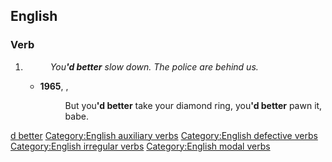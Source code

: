 ==English==

===Verb===
{{head|en|verb}}

# {{lb|en|modal|auxiliary&nbsp;verb}} {{contraction of|en|had better}}
#: ''You''''d better''' slow down. The police are behind us.''
#* '''1965''', {{w|Bob Dylan}}, {{w|Like a Rolling Stone}}
#*: But you''''d better''' take your diamond ring, you''''d better''' pawn it, babe.
<!--Reasons for this entry. 1. Had better is very rarely used in it's full form. 2. Easily misunderstood as contraction of "would better" .. Algrif-->

[[Category:English contractions|d better]]
[[Category:English auxiliary verbs]]
[[Category:English defective verbs]]
[[Category:English irregular verbs]]
[[Category:English modal verbs]]